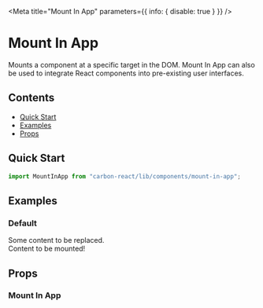 
<Meta title="Mount In App" parameters={{ info: { disable: true } }} />

# Mount In App

Mounts a component at a specific target in the DOM. Mount In App can also be used to integrate React components into pre-existing user interfaces.

## Contents

- [Quick Start](#quick-start)
- [Examples](#examples)
- [Props](#props)

## Quick Start

```javascript
import MountInApp from "carbon-react/lib/components/mount-in-app";
```

## Examples

### Default

<Canvas>
  <Story name="default">
    <div>
      <div id="carbon-demo">Some content to be replaced.</div>
      <MountInApp targetId="carbon-demo">
        <div>Content to be mounted!</div>
      </MountInApp>
    </div>
  </Story>
</Canvas>

## Props

### Mount In App

<ArgsTable of={MountInApp} />
